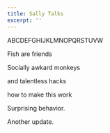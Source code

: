 ```yaml
---
title: Sally Talks
excerpt: ''
---
```


ABCDEFGHIJKLMNOPQRSTUVW

Fish are friends

Socially awkard monkeys

and talentless hacks

how to make this work

Surprising behavior.

Another update.
